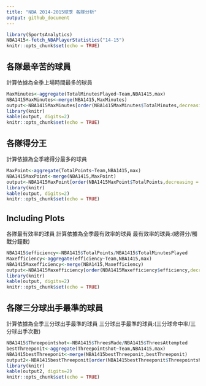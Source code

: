 ```yaml
---
title: "NBA 2014-2015球季 各隊分析"
output: github_document
---
```


```r
library(SportsAnalytics)
NBA1415<-fetch_NBAPlayerStatistics("14-15")
knitr::opts_chunk$set(echo = TRUE)
```

## 各隊最辛苦的球員
計算依據為全季上場時間最多的球員
```r
MaxMinutes<-aggregate(TotalMinutesPlayed~Team,NBA1415,max)
NBA1415MaxMinutes<-merge(NBA1415,MaxMinutes)
output<-NBA1415MaxMinutes[order(NBA1415MaxMinutes$TotalMinutes,decreasing = T),c("Team","Name","TotalMinutesPlayed")]
library(knitr)
kable(output, digits=2)
knitr::opts_chunk$set(echo = TRUE)
```
## 各隊得分王
計算依據為全季總得分最多的球員


```r
MaxPoint<-aggregate(TotalPoints~Team,NBA1415,max)
NBA1415MaxPoint<-merge(NBA1415,MaxPoint)
output<-NBA1415MaxPoint[order(NBA1415MaxPoint$TotalPoints,decreasing = T),c("Team","Name","TotalPoints")]
library(knitr)
kable(output, digits=2)
knitr::opts_chunk$set(echo = TRUE)
```

## Including Plots

各隊最有效率的球員
計算依據為全季最有效率的球員
最有效率的球員:(總得分/觸戰分鐘數)
```r
NBA1415$efficiency<-NBA1415$TotalPoints/NBA1415$TotalMinutesPlayed
Maxefficiency<-aggregate(efficiency~Team,NBA1415,max)
NBA1415Maxefficiency<-merge(NBA1415,Maxefficiency)
output<-NBA1415Maxefficiency[order(NBA1415Maxefficiency$efficiency,decreasing = T),c("Team","Name","efficiency")]
library(knitr)
kable(output, digits=2)
knitr::opts_chunk$set(echo = TRUE)
```
## 各隊三分球出手最準的球員
計算依據為全季三分球出手最準的球員
三分球出手最準的球員:(三分球命中率/三分球出手次數)
```r
NBA1415$Threepointshot<-NBA1415$ThreesMade/NBA1415$ThreesAttempted
bestThreeponit<-aggregate(Threepointshot~Team,NBA1415,max)
NBA1415bestThreeponit<-merge(NBA1415bestThreeponit,bestThreeponit)
output2<-NBA1415bestThreeponit[order(NBA1415bestThreeponit$Threepointshot,decreasing = T),c("Team","Name","Threepointshot")]
library(knitr)
kable(output2, digits=2)
knitr::opts_chunk$set(echo = TRUE)
```

